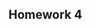 ## Homework 4

<!--
Remember you can use the example4.Rmd or other files to find examples
of the codes you'll need to use to complete this assignment. I strongly
urge you to copy and paste relevant code that you know works from my
examples or instructions and then edit that code so you're working
with the appropriate variables for the homework.
-->

<!--
Set the working directory.

-->

<!--
Read in the homework4.csv data. 
 dat<-read.csv(example4.csv)
 
-->



<!--
Check the structure of the data.
str(dat)
-->



<!--
Create a table that shows how many people fell into each category.
mytable<-table(dat$gender,dat$major)

mytable
-->



<!--
Perform a chi-square test 
chisq.test(dat$gender, dat$major)

-->

